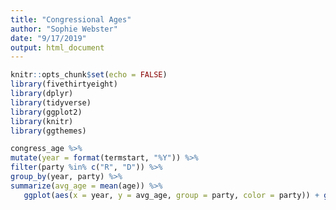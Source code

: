 ```yaml
---
title: "Congressional Ages"
author: "Sophie Webster"
date: "9/17/2019"
output: html_document
---
```


```r
knitr::opts_chunk$set(echo = FALSE)
library(fivethirtyeight)
library(dplyr)
library(tidyverse)
library(ggplot2)
library(knitr)
library(ggthemes)
```

```r
congress_age %>%
mutate(year = format(termstart, "%Y")) %>%
filter(party %in% c("R", "D")) %>%
group_by(year, party) %>%
summarize(avg_age = mean(age)) %>%
   ggplot(aes(x = year, y = avg_age, group = party, color = party)) + geom_line() + ggtitle("Average Age of Dems and Republicans each Year") + labs(subtitle = "At Start of Term, 1947-2013", source = "539 R Package") + labs(y = "Average Age") + labs(x = "Year of Termstart") + expand_limits(y = c(48,60)) + scale_x_discrete() + theme_fivethirtyeight() + scale_color_fivethirtyeight()
```

```r

```

